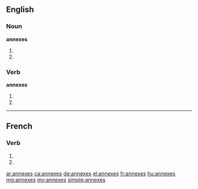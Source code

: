{{also|annexés}}
==English==

===Noun===
'''annexes'''

# {{plural of|annex}}
# {{plural of|annexe}}

===Verb===
'''annexes'''

# {{third-person singular of|annex}}
# {{third-person singular of|annexe}}

----

==French==

===Verb===
{{fr-verb-form}}

# {{conjugation of|annexer||2|s|pres|ind|lang=fr}}
# {{conjugation of|annexer||2|s|pres|sub|lang=fr}}

[[ar:annexes]]
[[ca:annexes]]
[[de:annexes]]
[[el:annexes]]
[[fr:annexes]]
[[hu:annexes]]
[[mg:annexes]]
[[my:annexes]]
[[simple:annexes]]